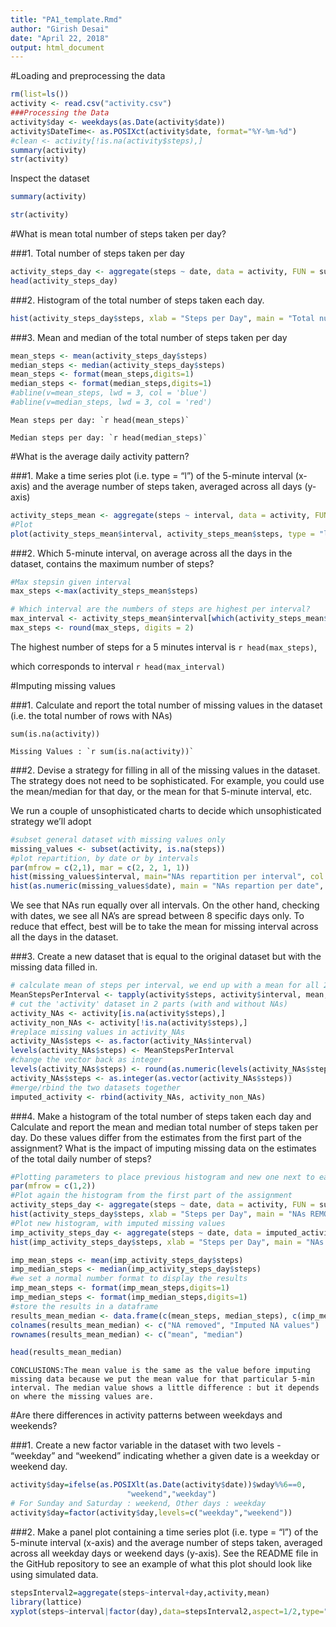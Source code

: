 ---
title: "PA1_template.Rmd"
author: "Girish Desai"
date: "April 22, 2018"
output: html_document
---
#Loading and preprocessing the data

```{r setup, include=FALSE}
rm(list=ls())
activity <- read.csv("activity.csv")
###Processing the Data
activity$day <- weekdays(as.Date(activity$date))
activity$DateTime<- as.POSIXct(activity$date, format="%Y-%m-%d")
#clean <- activity[!is.na(activity$steps),]
summary(activity)
str(activity)
```
Inspect the dataset
```{r} 
summary(activity)
```
```{r} 
str(activity)
```

#What is mean total number of steps taken per day?

###1. Total number of steps taken per day

```{r} 
activity_steps_day <- aggregate(steps ~ date, data = activity, FUN = sum, na.rm = TRUE)
head(activity_steps_day)
```

###2. Histogram of the total number of steps taken each day.

```{r}
hist(activity_steps_day$steps, xlab = "Steps per Day", main = "Total number of steps taken per  day", col = "blue")
```

###3. Mean and median of the total number of steps taken per day
```{r}
mean_steps <- mean(activity_steps_day$steps)
median_steps <- median(activity_steps_day$steps)
mean_steps <- format(mean_steps,digits=1)
median_steps <- format(median_steps,digits=1)
#abline(v=mean_steps, lwd = 3, col = 'blue')
#abline(v=median_steps, lwd = 3, col = 'red')
```

    Mean steps per day: `r head(mean_steps)`

    Median steps per day: `r head(median_steps)`

#What is the average daily activity pattern? 

###1. Make a time series plot (i.e. type = "l") of the 5-minute interval (x-axis) and the average number of steps taken, averaged across all days (y-axis)

```{r}
activity_steps_mean <- aggregate(steps ~ interval, data = activity, FUN = mean, na.rm = TRUE)
#Plot
plot(activity_steps_mean$interval, activity_steps_mean$steps, type = "l", col = "blue", xlab = "Intervals", ylab = "Total steps per interval", main = "Number of steps per interval (averaged) (NA removed)")
```

###2. Which 5-minute interval, on average across all the days in the dataset, contains the maximum number of steps?

```{r}
#Max stepsin given interval
max_steps <-max(activity_steps_mean$steps)

# Which interval are the numbers of steps are highest per interval? 
max_interval <- activity_steps_mean$interval[which(activity_steps_mean$steps == max_steps)]
max_steps <- round(max_steps, digits = 2)
```

The highest number of steps for a 5 minutes interval is `r head(max_steps)`,

which corresponds to interval `r head(max_interval)`

#Imputing missing values

###1. Calculate and report the total number of missing values in the dataset (i.e. the total number of rows with NAs)

    sum(is.na(activity))

    Missing Values : `r sum(is.na(activity))`

###2. Devise a strategy for filling in all of the missing values in the dataset. The strategy does not need to be sophisticated. For example, you could use the mean/median for that day, or the mean for that 5-minute interval, etc.

  We run a couple of unsophisticated charts to decide which unsophisticated strategy we'll adopt
    
```{r}
#subset general dataset with missing values only
missing_values <- subset(activity, is.na(steps))
#plot repartition, by date or by intervals
par(mfrow = c(2,1), mar = c(2, 2, 1, 1))
hist(missing_values$interval, main="NAs repartition per interval", col = "blue")
hist(as.numeric(missing_values$date), main = "NAs repartion per date", breaks = 61, col = "blue")
```

  We see that NAs run equally over all intervals. On the other hand, checking with dates, we see all NA's are spread between 8 specific days only. To reduce that effect, best will be to take the mean for missing interval across all the days in the dataset.

###3. Create a new dataset that is equal to the original dataset but with the missing data filled in.

```{r}
# calculate mean of steps per interval, we end up with a mean for all 288 intervals
MeanStepsPerInterval <- tapply(activity$steps, activity$interval, mean, na.rm = TRUE)
# cut the 'activity' dataset in 2 parts (with and without NAs)
activity_NAs <- activity[is.na(activity$steps),]
activity_non_NAs <- activity[!is.na(activity$steps),]
#replace missing values in activity_NAs
activity_NAs$steps <- as.factor(activity_NAs$interval)
levels(activity_NAs$steps) <- MeanStepsPerInterval
#change the vector back as integer 
levels(activity_NAs$steps) <- round(as.numeric(levels(activity_NAs$steps)))
activity_NAs$steps <- as.integer(as.vector(activity_NAs$steps))
#merge/rbind the two datasets together
imputed_activity <- rbind(activity_NAs, activity_non_NAs)
```

###4. Make a histogram of the total number of steps taken each day and Calculate and report the mean and median total number of steps taken per day. Do these values differ from the estimates from the first part of the assignment? What is the impact of imputing missing data on the estimates of the total daily number of steps?

```{r}
#Plotting parameters to place previous histogram and new one next to each other
par(mfrow = c(1,2))
#Plot again the histogram from the first part of the assignment
activity_steps_day <- aggregate(steps ~ date, data = activity, FUN = sum, na.rm = TRUE)
hist(activity_steps_day$steps, xlab = "Steps per Day", main = "NAs REMOVED - Total steps/day", col = "blue")
#Plot new histogram, with imputed missing values
imp_activity_steps_day <- aggregate(steps ~ date, data = imputed_activity, FUN = sum, na.rm = TRUE)
hist(imp_activity_steps_day$steps, xlab = "Steps per Day", main = "NAs IMPUTED - Total steps/day", col = "blue")

imp_mean_steps <- mean(imp_activity_steps_day$steps)
imp_median_steps <- median(imp_activity_steps_day$steps)
#we set a normal number format to display the results
imp_mean_steps <- format(imp_mean_steps,digits=1)
imp_median_steps <- format(imp_median_steps,digits=1)
#store the results in a dataframe
results_mean_median <- data.frame(c(mean_steps, median_steps), c(imp_mean_steps, imp_median_steps))
colnames(results_mean_median) <- c("NA removed", "Imputed NA values")
rownames(results_mean_median) <- c("mean", "median")

head(results_mean_median)


```

    CONCLUSIONS:The mean value is the same as the value before imputing missing data because we put the mean value for that particular 5-min interval. The median value shows a little difference : but it depends on where the missing values are.

#Are there differences in activity patterns between weekdays and weekends?


###1. Create a new factor variable in the dataset with two levels - "weekday" and "weekend" indicating whether a given date is a weekday or weekend day.

```{r}
activity$day=ifelse(as.POSIXlt(as.Date(activity$date))$wday%%6==0,
                          "weekend","weekday")
# For Sunday and Saturday : weekend, Other days : weekday 
activity$day=factor(activity$day,levels=c("weekday","weekend"))
```

###2. Make a panel plot containing a time series plot (i.e. type = "l") of the 5-minute interval (x-axis) and the average number of steps taken, averaged across all weekday days or weekend days (y-axis). See the README file in the GitHub repository to see an example of what this plot should look like using simulated data.

```{r}
stepsInterval2=aggregate(steps~interval+day,activity,mean)
library(lattice)
xyplot(steps~interval|factor(day),data=stepsInterval2,aspect=1/2,type="l")
```





